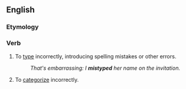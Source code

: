==English==

===Etymology===
{{prefix|en|mis|type}}

===Verb===
{{en-verb}}

# To [[type]] incorrectly, introducing spelling mistakes or other errors.
#: ''That's embarrassing: I '''mistyped''' her name on the invitation.''
# To [[categorize]] incorrectly.